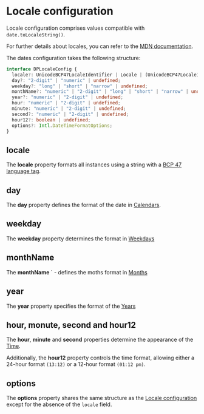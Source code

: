 # Locale configuration

Locale configuration comprises values compatible with `date.toLocaleString()`.

For further details about locales, you can refer to the [MDN documentation](https://developer.mozilla.org/en-US/docs/Web/JavaScript/Reference/Global_Objects/Date/toLocaleDateString).

The dates configuration takes the following structure:

```ts
interface DPLocaleConfig {
  locale?: UnicodeBCP47LocaleIdentifier | Locale | (UnicodeBCP47LocaleIdentifier | Locale)[] | undefined;
  day?: "2-digit" | "numeric" | undefined;
  weekday?: "long" | "short" | "narrow" | undefined;
  monthName?: "numeric" | "2-digit" | "long" | "short" | "narrow" | undefined;
  year?: "numeric" | "2-digit" | undefined;
  hour: "numeric" | "2-digit" | undefined;
  minute: "numeric" | "2-digit" | undefined;
  second?: "numeric" | "2-digit" | undefined;
  hour12?: boolean | undefined;
  options?: Intl.DateTimeFormatOptions;
}
```

## locale

The **locale** property formats all instances using a string with a [BCP 47 language tag](https://www.techonthenet.com/js/language_tags.php).

## day

The **day** property defines the format of the date in [Calendars](/datepicker/state-data#calendars).


## weekday

The **weekday** property determines the format in [Weekdays](/datepicker/state-data#weekdays)


## monthName

The **monthName** ` - defines the moths format in [Months](/datepicker/state-data#months)

## year

The **year** property specifies the format of the [Years](/datepicker/state-data#years)

## hour, monute, second and hour12

The **hour**, **minute** and **second** properties determine the appearance of the [Time](/datepicker/state-data#time).

Additionally, the **hour12** property controls the time format, allowing either a 24-hour format `(13:12)` or a 12-hour format `(01:12 pm)`.

## options

The **options** property shares the same structure as the [Locale configuration](/date-picker/locale-configuration) except for the absence of the `locale` field.
